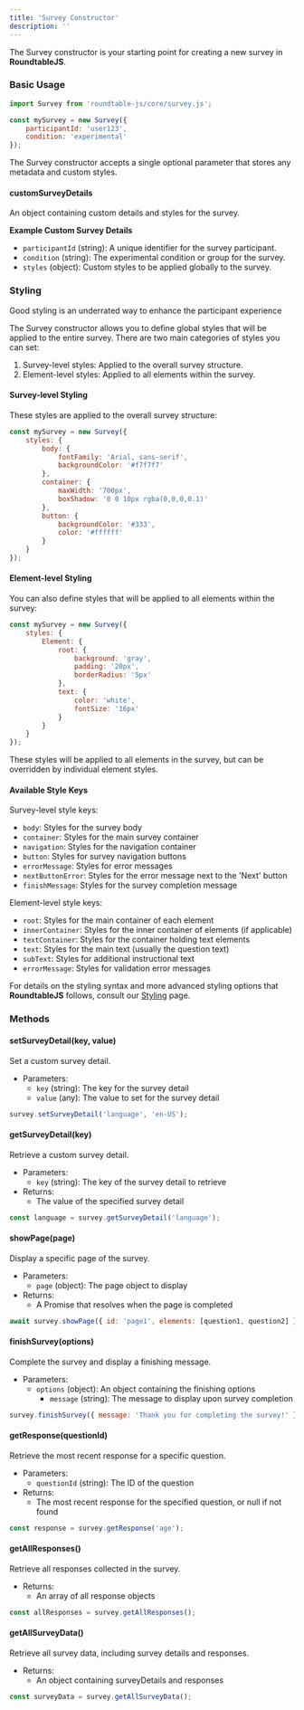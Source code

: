 ```yaml
---
title: 'Survey Constructor'
description: ''
---
```


The Survey constructor is your starting point for creating a new survey in **RoundtableJS**.

### Basic Usage

```javascript
import Survey from 'roundtable-js/core/survey.js';

const mySurvey = new Survey({
    participantId: 'user123',
    condition: 'experimental'
});
```

The Survey constructor accepts a single optional parameter that stores any metadata and custom styles.

#### customSurveyDetails

An object containing custom details and styles for the survey.

**Example Custom Survey Details**

- `participantId` (string): A unique identifier for the survey participant.
- `condition` (string): The experimental condition or group for the survey.
- `styles` (object): Custom styles to be applied globally to the survey.

### Styling

<Tip>Good styling is an underrated way to enhance the participant experience</Tip>

The Survey constructor allows you to define global styles that will be applied to the entire survey. There are two main categories of styles you can set:

1. Survey-level styles: Applied to the overall survey structure.
2. Element-level styles: Applied to all elements within the survey.

#### Survey-level Styling

These styles are applied to the overall survey structure:

```javascript
const mySurvey = new Survey({
    styles: {
        body: {
            fontFamily: 'Arial, sans-serif',
            backgroundColor: '#f7f7f7'
        },
        container: {
            maxWidth: '700px',
            boxShadow: '0 0 10px rgba(0,0,0,0.1)'
        },
        button: {
            backgroundColor: '#333',
            color: '#ffffff'
        }
    }
});
```

#### Element-level Styling

You can also define styles that will be applied to all elements within the survey:

```javascript
const mySurvey = new Survey({
    styles: {
        Element: {
            root: {
                background: 'gray',
                padding: '20px',
                borderRadius: '5px'
            },
            text: {
                color: 'white',
                fontSize: '16px'
            }
        }
    }
});
```

These styles will be applied to all elements in the survey, but can be overridden by individual element styles.

#### Available Style Keys

Survey-level style keys:
- `body`: Styles for the survey body
- `container`: Styles for the main survey container
- `navigation`: Styles for the navigation container
- `button`: Styles for survey navigation buttons
- `errorMessage`: Styles for error messages
- `nextButtonError`: Styles for the error message next to the 'Next' button
- `finishMessage`: Styles for the survey completion message

Element-level style keys:
- `root`: Styles for the main container of each element
- `innerContainer`: Styles for the inner container of elements (if applicable)
- `textContainer`: Styles for the container holding text elements
- `text`: Styles for the main text (usually the question text)
- `subText`: Styles for additional instructional text
- `errorMessage`: Styles for validation error messages

For details on the styling syntax and more advanced styling options that **RoundtableJS** follows, consult our [Styling](styling) page.

### Methods

#### setSurveyDetail(key, value)

Set a custom survey detail.

- Parameters:
  - `key` (string): The key for the survey detail
  - `value` (any): The value to set for the survey detail

```javascript
survey.setSurveyDetail('language', 'en-US');
```

#### getSurveyDetail(key)

Retrieve a custom survey detail.

- Parameters:
  - `key` (string): The key of the survey detail to retrieve
- Returns:
  - The value of the specified survey detail

```javascript
const language = survey.getSurveyDetail('language');
```

#### showPage(page)

Display a specific page of the survey.

- Parameters:
  - `page` (object): The page object to display
- Returns:
  - A Promise that resolves when the page is completed

```javascript
await survey.showPage({ id: 'page1', elements: [question1, question2] });
```

#### finishSurvey(options)

Complete the survey and display a finishing message.

- Parameters:
  - `options` (object): An object containing the finishing options
    - `message` (string): The message to display upon survey completion

```javascript
survey.finishSurvey({ message: 'Thank you for completing the survey!' });
```

#### getResponse(questionId)

Retrieve the most recent response for a specific question.

- Parameters:
  - `questionId` (string): The ID of the question
- Returns:
  - The most recent response for the specified question, or null if not found

```javascript
const response = survey.getResponse('age');
```

#### getAllResponses()

Retrieve all responses collected in the survey.

- Returns:
  - An array of all response objects

```javascript
const allResponses = survey.getAllResponses();
```

#### getAllSurveyData()

Retrieve all survey data, including survey details and responses.

- Returns:
  - An object containing surveyDetails and responses

```javascript
const surveyData = survey.getAllSurveyData();
```